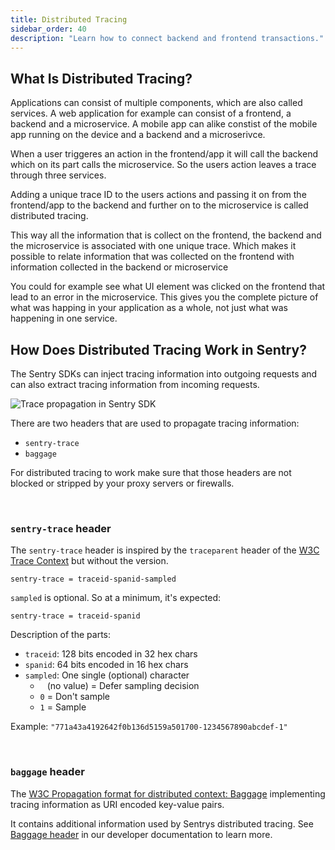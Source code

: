 ```yaml
---
title: Distributed Tracing
sidebar_order: 40
description: "Learn how to connect backend and frontend transactions."
---
```


## What Is Distributed Tracing?

Applications can consist of multiple components, which are also called services. A web application for example can consist of a frontend, a backend and a microservice. A mobile app can alike constist of the mobile app running on the device and a backend and a microserivce.

When a user triggeres an action in the frontend/app it will call the backend which on its part calls the microservice.
So the users action leaves a trace through three services.

Adding a unique trace ID to the users actions and passing it on from the frontend/app to the backend and further on to the microservice is called distributed tracing.

This way all the information that is collect on the frontend, the backend and the microservice is associated with one unique trace. Which makes it possible to relate information that was collected on the frontend with information collected in the backend or microservice

You could for example see what UI element was clicked on the frontend that lead to an error in the microservice. This gives you the complete picture of what was happing in your application as a whole, not just what was happening in one service.

## How Does Distributed Tracing Work in Sentry?

The Sentry SDKs can inject tracing information into outgoing requests and can also extract tracing information from incoming requests.

![Trace propagation in Sentry SDK](distributed-tracing-trace-propagation.png)

There are two headers that are used to propagate tracing information:

- `sentry-trace`
- `baggage`

For distributed tracing to work make sure that those headers are not blocked or stripped by your proxy servers or firewalls.

<Expandable title="Want to nerd out about those headers? Click here! (optional)">

<br />

### `sentry-trace` header

The `sentry-trace` header is inspired by the `traceparent` header of the [W3C Trace Context](https://www.w3.org/TR/trace-context/#traceparent-header) but without the version.

`sentry-trace = traceid-spanid-sampled`

`sampled` is optional. So at a minimum, it's expected:

`sentry-trace = traceid-spanid`

Description of the parts:

- `traceid`: 128 bits encoded in 32 hex chars
- `spanid`: 64 bits encoded in 16 hex chars
- `sampled`: One single (optional) character
  - ` ` (no value) = Defer sampling decision
  - `0` = Don't sample
  - `1` = Sample

Example: `"771a43a4192642f0b136d5159a501700-1234567890abcdef-1"`

<br />

### `baggage` header

The [W3C Propagation format for distributed context: Baggage](https://www.w3.org/TR/baggage/) implementing tracing information as URI encoded key-value pairs.

It contains additional information used by Sentrys distributed tracing. See [Baggage header](https://develop.sentry.dev/sdk/performance/dynamic-sampling-context/#baggage-header) in our developer documentation to learn more.

</Expandable>

<PlatformContent includePath="distributed-tracing/configuration/" />

<PlatformContent includePath="distributed-tracing/other-services/" />

<!-- ## Verify

Screenshots wie es aussehen soll und wo man in Sentry.io es sich ansehen kann.

Von Instrumentationssue auf Trace

Von Replay auf Trace
## Temp

Ab welcher Version ist es supported?


-->
